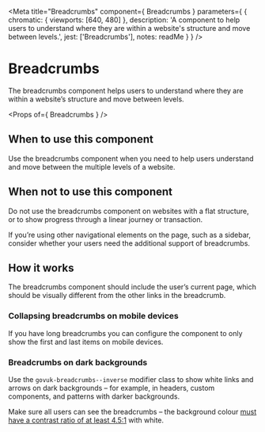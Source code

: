 
<Meta
  title="Breadcrumbs"
  component={ Breadcrumbs }
  parameters={ {
    chromatic: { viewports: [640, 480] },
    description: 'A component to help users to understand where they are within a website\'s structure and move between levels.',
    jest: ['Breadcrumbs'],
    notes: readMe
  } }
/>

# Breadcrumbs

The breadcrumbs component helps users to understand where they are within a website’s structure and move between levels.

<Preview withToolbar>
  <Story name="Breadcrumbs">
    <Breadcrumbs
      items={[
        { text: 'Home', href: '#' },
        { text: 'Passports, travel and living abroad', href: '#' },
        { text: 'Travel abroad', href: '#' }
      ]}
    />
  </Story>
</Preview>

<Props of={ Breadcrumbs } />


## When to use this component

Use the breadcrumbs component when you need to help users understand and move between the multiple levels of a website.


## When not to use this component

Do not use the breadcrumbs component on websites with a flat structure, or to show progress through a linear journey or transaction.

If you’re using other navigational elements on the page, such as a sidebar, consider whether your users need the additional support of breadcrumbs.


## How it works

The breadcrumbs component should include the user’s current page, which should be visually different from the other links in the breadcrumb.

<Preview>
  <Story name="Standard">
    <Breadcrumbs
      items={[
        { text: 'Home', href: '#' },
        { text: 'Passports, travel and living abroad', href: '#' },
        { text: 'Travel abroad', href: '#' }
      ]}
    />
  </Story>
</Preview>


### Collapsing breadcrumbs on mobile devices

If you have long breadcrumbs you can configure the component to only show the first and last items on mobile devices.

<Preview>
  <Story name="Collapsing">
    <Breadcrumbs
      classModifiers="collapse-on-mobile"
      items={[
        { text: "Home", href: "#" },
        { text: "Environment", href: "#" },
        { text: "Rural and countryside", href: '#' },
        { text: "Rural development and land management", href: '#' },
        { text: "Economic growth in rural areas", href: '#' }
      ]}
    />
  </Story>
</Preview>


### Breadcrumbs on dark backgrounds

Use the `govuk-breadcrumbs--inverse` modifier class to show white links and arrows on dark backgrounds – for example, in headers, custom components, and patterns with darker backgrounds.

Make sure all users can see the breadcrumbs – the background colour [must have a contrast ratio of at least 4.5:1] with white.

<Preview>
  <Story name="Dark backgrounds">
    <Panel classModifiers="interruption">
      <Breadcrumbs
        classModifiers="inverse"
        items={[
          { text: 'Home', href: '#' },
          { text: 'Passports, travel and living abroad', href: '#' },
          { text: 'Travel abroad', href: '#' }
        ]}
      />
    </Panel>
  </Story>
</Preview>


[must have a contrast ratio of at least 4.5:1]: https://www.w3.org/WAI/WCAG21/Understanding/contrast-minimum.html
